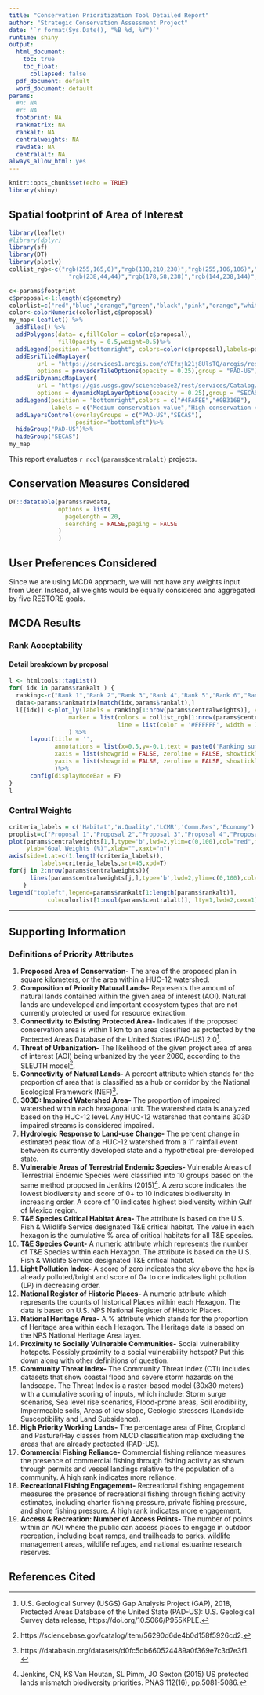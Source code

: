 ```yaml
---
title: "Conservation Prioritization Tool Detailed Report"
author: "Strategic Conservation Assessment Project"
date: '`r format(Sys.Date(), "%B %d, %Y")`'
runtime: shiny
output:
  html_document:
    toc: true
    toc_float:
      collapsed: false
  pdf_document: default
  word_document: default
params:
  #n: NA
  #r: NA
  footprint: NA
  rankmatrix: NA
  rankalt: NA
  centralweights: NA
  rawdata: NA
  centralalt: NA
always_allow_html: yes
---
```


```r
knitr::opts_chunk$set(echo = TRUE)
library(shiny)
```


## Spatial footprint of Area of Interest

```r
library(leaflet)
#library(dplyr)
library(sf)
library(DT)
library(plotly)
collist_rgb<-c("rgb(255,165,0)","rgb(188,210,238)","rgb(255,106,106)","rgb(255,127,0)","rgb(58,95,205)","rgb(187,255,255)",
                 "rgb(238,44,44)","rgb(178,58,238)","rgb(144,238,144)","rgb(238,162,173)")
```

```r
c<-params$footprint
c$proposal<-1:length(c$geometry)
colorlist=c("red","blue","orange","green","black","pink","orange","white","yellow","brown")
color<-colorNumeric(colorlist,c$proposal)
my_map<-leaflet() %>%
  addTiles() %>%
  addPolygons(data= c,fillColor = color(c$proposal),
              fillOpacity = 0.5,weight=0.5)%>%
  addLegend(position ="bottomright", colors=color(c$proposal),labels=params$rankalt[1:length(params$rankalt)],opacity = 0.5)%>%
  addEsriTiledMapLayer(
        url = "https://services1.arcgis.com/cYEfxjk21j8UlsTQ/arcgis/rest/services/PADUS2_Fee_Easement_Designation/MapServer",
        options = providerTileOptions(opacity = 0.25),group = "PAD-US")%>%
  addEsriDynamicMapLayer(
        url = "https://gis.usgs.gov/sciencebase2/rest/services/Catalog/5da9e701e4b09fd3b0c9cb6a/MapServer",
        options = dynamicMapLayerOptions(opacity = 0.25),group = "SECAS")%>%
  addLegend(position = "bottomright",colors = c("#4FAFEE","#0B316B"),
            labels = c("Medium conservation value","High conservation value"),opacity = 0.25,group = "SECAS")%>%
  addLayersControl(overlayGroups = c("PAD-US","SECAS"),
                   position="bottomleft")%>%
  hideGroup("PAD-US")%>%
  hideGroup("SECAS")
my_map
```

This report evaluates `r ncol(params$centralalt)` projects.


## Conservation Measures Considered


```r
DT::datatable(params$rawdata,
              options = list(
                pageLength = 20,
                searching = FALSE,paging = FALSE
              )
              )
```



## User Preferences Considered

Since we are using MCDA approach, we will not have any weights input from User. Instead, all weights would be equally considered and aggregated by five RESTORE goals.


## MCDA Results

### Rank Acceptability

#### Detail breakdown by proposal

```r
l <- htmltools::tagList()
for( idx in params$rankalt ) {
  ranking<-c("Rank 1","Rank 2","Rank 3","Rank 4","Rank 5","Rank 6","Rank 7","Rank 8","Rank 9","Rank 10")
  data<-params$rankmatrix[match(idx,params$rankalt),]
  l[[idx]] <-plot_ly(labels = ranking[1:nrow(params$centralweights)], values = data, type = 'pie',
                 marker = list(colors = collist_rgb[1:nrow(params$centralweights)],
                               line = list(color = '#FFFFFF', width = 1))
                 ) %>%
      layout(title = '',
             annotations = list(x=0.5,y=-0.1,text = paste0('Ranking summary for ',idx),showarrow = F),
             xaxis = list(showgrid = FALSE, zeroline = FALSE, showticklabels = FALSE,range=c(0, 1)),
             yaxis = list(showgrid = FALSE, zeroline = FALSE, showticklabels = FALSE,range=c(0, 1))
             )%>%
      config(displayModeBar = F)
}
l
```


### Central Weights 
```r
criteria_labels = c('Habitat','W.Quality','LCMR','Comm.Res','Economy')
proplist=c("Proposal 1","Proposal 2","Proposal 3","Proposal 4","Proposal 5","Proposal 6","Proposal 7","Proposal 8","Proposal 9","Proposal 10")
plot(params$centralweights[1,],type='b',lwd=2,ylim=c(0,100),col="red",main="Central Weights",
     ylab="Goal Weights (%)",xlab="",xaxt="n")
axis(side=1,at=c(1:length(criteria_labels)),
         labels=criteria_labels,srt=45,xpd=T)
for(j in 2:nrow(params$centralweights)){
      lines(params$centralweights[j,],type='b',lwd=2,ylim=c(0,100),col=colorlist[j])
    }
legend("topleft",legend=params$rankalt[1:length(params$rankalt)],
           col=colorlist[1:ncol(params$centralalt)], lty=1,lwd=2,cex=1)
```

***

## Supporting Information

### Definitions of Priority Attributes


1. **Proposed Area of Conservation-** The area of the proposed plan in square kilometers, or the area within a HUC-12 watershed. 
2. **Composition of Priority Natural Lands-** Represents the amount of natural lands contained within the given area of interest (AOI). Natural lands are undeveloped and important ecosystem types that are not currently protected or used for resource extraction. 
3. **Connectivity to Existing Protected Area-** Indicates if the proposed conservation area is within 1 km to an area classified as protected by the Protected Areas Database of the United States (PAD-US) 2.0[^1].
4. **Threat of Urbanization-** The likelihood of the given project area of area of interest (AOI) being urbanized by the year 2060, according to the SLEUTH model[^2].  
5. **Connectivity of Natural Lands-** A percent attribute which stands for the proportion of area that is classified as a hub or corridor by the National Ecological Framework (NEF)[^3].
6. **303D: Impaired Watershed Area-** The proportion of impaired watershed within each hexagonal unit.  The watershed data is analyzed based on the HUC-12 level. Any HUC-12 watershed that contains 303D impaired streams is considered impaired.
7. **Hydrologic Response to Land-use Change-** The percent change in estimated peak flow of a HUC-12 watershed from a 1" rainfall event between its currently developed state and a hypothetical pre-developed state.
8. **Vulnerable Areas of Terrestrial Endemic Species-** Vulnerable Areas of Terrestrial Endemic Species were classified into 10 groups based on the same method proposed in Jenkins (2015)[^4]. A zero score indicates the lowest biodiversity and score of 0+ to 10 indicates biodiversity in increasing order. A score of 10 indicates highest biodiversity within Gulf of Mexico region.
9. **T&E Species Critical Habitat Area-** The attribute is based on the U.S. Fish & Wildlife Service designated T&E critical habitat. The value in each hexagon is the cumulative % area of critical habitats for all T&E species.
10. **T&E Species Count-** A numeric attribute which represents the number of T&E Species within each Hexagon. The attribute is based on the U.S. Fish & Wildlife Service designated T&E critical habitat.
11. **Light Pollution Index-** A score of zero indicates the sky above the hex is already polluted/bright and score of 0+ to one indicates light pollution (LP) in decreasing order.
12. **National Register of Historic Places-** A numeric attribute which represents the counts of historical Places within each Hexagon. The data is based on U.S. NPS National Register of Historic Places.
13. **National Heritage Area-** A % attribute which stands for the proportion of Heritage area within each Hexagon. The Heritage data is based on the NPS National Heritage Area layer.
14. **Proximity to Socially Vulnerable Communities-** Social vulnerability hotspots.  Possibly proximity to a social vulnerability hotspot?  Put this down along with other definitions of question.
15. **Community Threat Index-** The Community Threat Index (CTI) includes datasets that show coastal flood and severe storm hazards on the landscape. The Threat Index is a raster-based model (30x30 meters) with a cumulative scoring of inputs, which include:  Storm surge scenarios, Sea level rise scenarios, Flood-prone areas, Soil erodibility, Impermeable soils, Areas of low slope, Geologic stressors (Landslide Susceptibility and Land Subsidence).
16. **High Priority Working Lands-** The percentage area of Pine, Cropland and Pasture/Hay classes from NLCD classification map excluding the areas that are already protected (PAD-US).
17. **Commercial Fishing Reliance-** Commercial fishing reliance measures the presence of commercial fishing through fishing activity as shown through permits and vessel landings relative to the population of a community. A high rank indicates more reliance.
18. **Recreational Fishing Engagement-** Recreational fishing engagement measures the presence of recreational fishing through fishing activity estimates, including charter fishing pressure, private fishing pressure, and shore fishing pressure. A high rank indicates more engagement.
19. **Access & Recreation: Number of Access Points-** The number of points within an AOI where the public can access places to engage in outdoor recreation, including boat ramps, and trailheads to parks, wildlife management areas, wildlife refuges, and national estuarine research reserves.

## References Cited

[^1]: U.S. Geological Survey (USGS) Gap Analysis Project (GAP), 2018, Protected Areas Database of the United State (PAD-US): U.S. Geological Survey data release, https://doi.org/10.5066/P955KPLE.
[^2]: https://sciencebase.gov/catalog/item/56290d6de4b0d158f5926cd2.
[^3]: https://databasin.org/datasets/d0fc5db660524489a0f369e7c3d7e3f1.
[^4]: Jenkins, CN, KS Van Houtan, SL Pimm, JO Sexton (2015) US protected lands mismatch biodiversity priorities. PNAS 112(16), pp.5081-5086.
